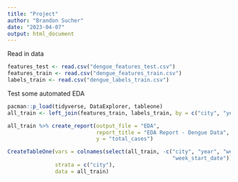 ```yaml
---
title: "Project"
author: "Brandon Sucher"
date: "2023-04-07"
output: html_document
---
```


Read in data
```r
features_test <- read.csv("dengue_features_test.csv")
features_train <- read.csv("dengue_features_train.csv")
labels_train <- read.csv("dengue_labels_train.csv")
```

Test some automated EDA
```r
pacman::p_load(tidyverse, DataExplorer, tableone)
all_train <- left_join(features_train, labels_train, by = c("city", "year", "weekofyear"))

all_train %>% create_report(output_file = "EDA",
                            report_title = "EDA Report - Dengue Data",
                            y = "total_cases")

CreateTableOne(vars = colnames(select(all_train, -c("city", "year", "weekofyear",
                                                    "week_start_date"))),
               strata = c("city"),
               data = all_train)
```

